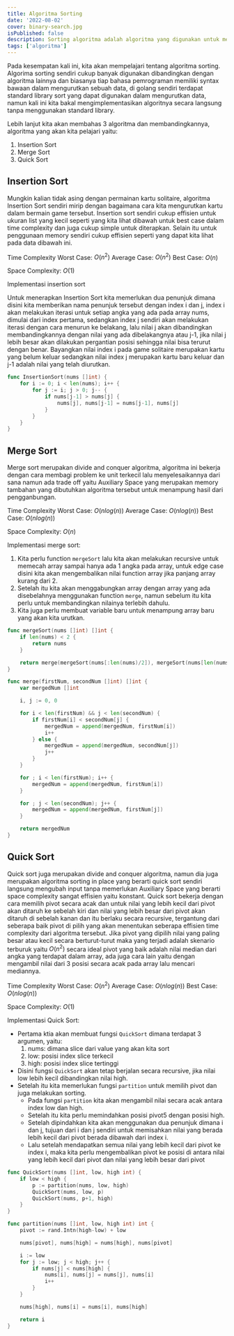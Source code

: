 ```yaml
---
title: Algoritma Sorting
date: '2022-08-02'
cover: binary-search.jpg
isPublished: false
description: Sorting algoritma adalah algoritma yang digunakan untuk mengurutkan kumpulan data contohnya array.
tags: ['algoritma']
---
```


Pada kesempatan kali ini, kita akan mempelajari tentang algoritma sorting. Algorima sorting sendiri cukup banyak digunakan dibandingkan
dengan algoritma lainnya dan biasanya tiap bahasa pemrograman memiliki syntax bawaan dalam mengurutkan sebuah data,
di golang sendiri terdapat standard library sort yang dapat digunakan dalam mengurutkan data,
namun kali ini kita bakal mengimplementasikan algoritnya secara langsung tanpa menggunakan standard library.

Lebih lanjut kita akan membahas 3 algoritma dan membandingkannya, algoritma yang akan kita pelajari yaitu:

1. Insertion Sort
2. Merge Sort
3. Quick Sort

## Insertion Sort

Mungkin kalian tidak asing dengan permainan kartu solitaire, algoritma Insertion Sort sendiri mirip dengan bagaimana cara kita
mengurutkan kartu dalam bermain game tersebut.
Insertion sort sendiri cukup effisien untuk ukuran list yang kecil seperti yang kita lihat dibawah untuk best case dalam time complexity
dan juga cukup simple untuk diterapkan. Selain itu untuk penggunaan memory sendiri cukup effisien seperti yang dapat kita lihat
pada data dibawah ini.

Time Complexity
Worst Case: $O(n^2)$
Average Case: $O(n^2)$
Best Case: $O(n)$

Space Complexity: $O(1)$

Implementasi insertion sort

Untuk menerapkan Insertion Sort kita memerlukan dua penunjuk dimana disini kita memberikan nama penunjuk tersebut dengan
index i dan j, index i akan melakukan iterasi untuk setiap angka yang ada pada array nums, dimulai dari index pertama,
sedangkan index j sendiri akan melakukan iterasi dengan cara menurun ke belakang, lalu nilai j akan dibandingkan membandingkannya
dengan nilai yang ada dibelakangnya atau j-1, jika nilai j lebih besar akan dilakukan pergantian posisi sehingga nilai bisa terurut dengan benar.
Bayangkan nilai index i pada game solitaire merupakan kartu yang belum keluar sedangkan nilai index j merupakan kartu baru keluar
dan j-1 adalah nilai yang telah diurutkan.

```go showlinenumbers theme=orange
func InsertionSort(nums []int) {
	for i := 0; i < len(nums); i++ {
		for j := i; j > 0; j-- {
			if nums[j-1] > nums[j] {
				nums[j], nums[j-1] = nums[j-1], nums[j]
			}
		}
	}
}
```

## Merge Sort

Merge sort merupakan divide and conquer algoritma, algoritma ini bekerja dengan cara membagi problem ke unit terkecil
lalu menyelesaikannya dari sana namun ada trade off yaitu Auxiliary Space yang merupakan memory tambahan yang dibutuhkan
algoritma tersebut untuk menampung hasil dari pengganbungan.

Time Complexity
Worst Case: $O(n log(n))$
Average Case: $O(n log(n))$
Best Case: $O(n log(n))$

Space Complexity: $O(n)$

Implementasi merge sort:

1. Kita perlu function `mergeSort` lalu kita akan melakukan recursive untuk memecah array sampai hanya ada 1 angka pada array,
   untuk edge case disini kita akan mengembalikan nilai function array jika panjang array kurang dari 2.
2. Setelah itu kita akan menggabungkan array dengan array yang ada disebelahnya menggunakan function `merge`, namun sebelum itu
   kita perlu untuk membandingkan nilainya terlebih dahulu.
3. Kita juga perlu membuat variable baru untuk menampung array baru yang akan kita urutkan.

```go showlinenumbers theme=orange
func mergeSort(nums []int) []int {
	if len(nums) < 2 {
		return nums
	}

	return merge(mergeSort(nums[:len(nums)/2]), mergeSort(nums[len(nums)/2:]))
}

func merge(firstNum, secondNum []int) []int {
	var mergedNum []int

	i, j := 0, 0

	for i < len(firstNum) && j < len(secondNum) {
		if firstNum[i] < secondNum[j] {
			mergedNum = append(mergedNum, firstNum[i])
			i++
		} else {
			mergedNum = append(mergedNum, secondNum[j])
			j++
		}
	}

	for ; i < len(firstNum); i++ {
		mergedNum = append(mergedNum, firstNum[i])
	}

	for ; j < len(secondNum); j++ {
		mergedNum = append(mergedNum, firstNum[j])
	}

	return mergedNum
}
```

## Quick Sort

Quick sort juga merupakan divide and conquer algoritma, namun dia juga merupakan algoritma sorting in place yang berarti quick sort
sendiri langsung mengubah input tanpa memerlukan Auxiliary Space yang berarti space complexity sangat effisien yaitu konstant.
Quick sort bekerja dengan cara memilih pivot secara acak dan untuk nilai yang lebih kecil dari pivot akan ditaruh ke sebelah kiri dan
nilai yang lebih besar dari pivot akan ditaruh di sebelah kanan dan itu berlaku secara recursive, tergantung dari seberapa baik
pivot di pilih yang akan menentukan seberapa effisien time complexity dari algoritma tersebut. Jika pivot yang dipilih nilai yang paling
besar atau kecil secara berturut-turut maka yang terjadi adalah skenario terburuk yaitu $O(n^2)$ secara ideal pivot yang baik adalah
nilai median dari angka yang terdapat dalam array, ada juga cara lain yaitu dengan mengambil nilai dari 3 posisi secara acak pada array
lalu mencari mediannya.

Time Complexity
Worst Case: $O(n^2)$
Average Case: $O(n log(n))$
Best Case: $O(n log(n))$

Space Complexity: $O(1)$

Implementasi Quick Sort:

-   Pertama ktia akan membuat fungsi `QuickSort` dimana terdapat 3 argumen, yaitu:
    1.  nums: dimana slice dari value yang akan kita sort
    2.  low: posisi index slice terkecil
    3.  high: posisi index slice tertinggi
-   Disini fungsi `QuickSort` akan tetap berjalan secara recursive, jika nilai low lebih kecil dibandingkan nilai high.
-   Setelah itu kita memerlukan fungsi `partition` untuk memilih pivot dan juga melakukan sorting.
    -   Pada fungsi `partition` kita akan mengambil nilai secara acak antara index low dan high.
    -   Setelah itu kita perlu memindahkan posisi pivot5 dengan posisi high.
    -   Setelah dipindahkan kita akan menggunakan dua penunjuk dimana i dan j, tujuan dari i dan j sendiri untuk
        memisahkan nilai yang berada lebih kecil dari pivot berada dibawah dari index i.
    -   Lalu setelah mendapatkan semua nilai yang lebih kecil dari pivot ke index i, maka kita perlu mengembalikan pivot ke
        posisi di antara nilai yang lebih kecil dari pivot dan nilai yang lebih besar dari pivot

```go showlinenumbers theme=orange
func QuickSort(nums []int, low, high int) {
	if low < high {
		p := partition(nums, low, high)
		QuickSort(nums, low, p)
		QuickSort(nums, p+1, high)
	}
}

func partition(nums []int, low, high int) int {
	pivot := rand.Intn(high-low) + low

	nums[pivot], nums[high] = nums[high], nums[pivot]

    i := low
    for j := low; j < high; j++ {
        if nums[j] < nums[high] {
            nums[i], nums[j] = nums[j], nums[i]
            i++
        }
    }

    nums[high], nums[i] = nums[i], nums[high]

	return i
}
```
